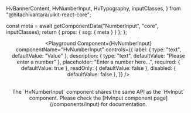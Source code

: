  HvBannerContent,
  HvNumberInput,
  HvTypography,
  inputClasses,
} from "@hitachivantara/uikit-react-core";



  const meta = await getComponentData("NumberInput", "core", inputClasses);
  return { props: { ssg: { meta } } };
};

<Header />

<Playground
  Component={HvNumberInput}
  componentName="HvNumberInput"
  controls={{
    label: { type: "text", defaultValue: "Value" },
    description: { type: "text", defaultValue: "Please enter a number" },
    placeholder: "Enter a number here...",
    required: { defaultValue: true },
    readOnly: { defaultValue: false },
    disabled: { defaultValue: false },
  }}
/>

<br />

<Callout type="info">
  The `HvNumberInput` component shares the same API as the `HvInput` component.
  Please check the [HvInput component page](/components/input) for
  documentation.
</Callout>
